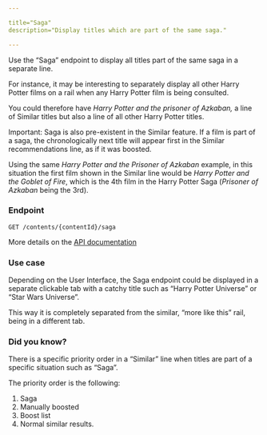 ```yaml
---

title="Saga"
description="Display titles which are part of the same saga."

---
```




Use the “Saga” endpoint to display all titles part of the same saga in a separate line.

For instance, it may be interesting to separately display all other Harry Potter films on a rail when any Harry Potter film is being consulted.

You could therefore have *Harry Potter and the prisoner of Azkaban,* a line of Similar titles but also a line of all other Harry Potter titles.

Important: Saga is also pre-existent in the Similar feature. If a film is part of a saga, the chronologically next title will appear first in the Similar recommendations line, as if it was boosted.

Using the same *Harry Potter and the Prisoner of Azkaban* example, in this situation the first film shown in the Similar line would be *Harry Potter and the Goblet of Fire*, which is the 4th film in the Harry Potter Saga (*Prisoner of Azkaban* being the 3rd).

### Endpoint

```
GET /contents/{contentId}/saga
```

More details on the [API documentation](/dev/null)

### Use case

Depending on the User Interface, the Saga endpoint could be displayed in a separate clickable tab with a catchy title such as “Harry Potter Universe” or “Star Wars Universe”.

This way it is completely separated from the similar, “more like this” rail, being in a different tab.

### Did you know?

There is a specific priority order in a “Similar” line when titles are part of a specific situation such as “Saga”.

The priority order is the following:

1. Saga
2. Manually boosted
3. Boost list
4. Normal similar results.